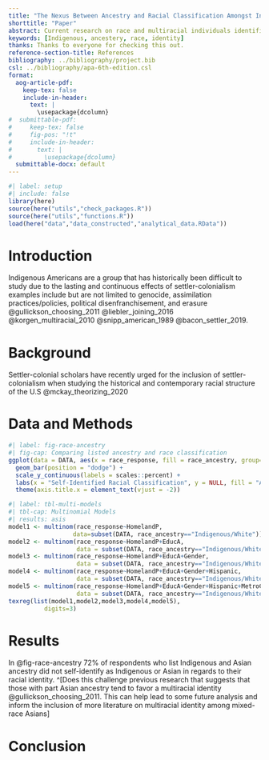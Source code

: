 ```yaml
---
title: "The Nexus Between Ancestry and Racial Classification Amongst Indigenous Americans"
shorttitle: "Paper"
abstract: Current research on race and multiracial individuals identifies that Indigenous racial identity is particularly fluid and often contested. Utilizing a settler-colonial theoretical framework, this research project aims to create a better understanding of Indigenous identity and answer how ancestry influences racial “decision-making” for Indigenous Americans. By leveraging census data from 2010-2020, the intricate relationship between individuals reported ancestry and their self-identified racial classification is investigated by employing various statistical analysis techniques to discern patterns, trends, and discrepancies in how these individuals perceive their ancestral heritage and racial identity.
keywords: [Indigenous, ancestery, race, identity]
thanks: Thanks to everyone for checking this out.
reference-section-title: References
bibliography: ../bibliography/project.bib
csl: ../bibliography/apa-6th-edition.csl
format:
  aog-article-pdf:
    keep-tex: false
    include-in-header: 
      text: |
        \usepackage{dcolumn}
#  submittable-pdf:
#     keep-tex: false
#     fig-pos: "!t"
#     include-in-header: 
#       text: |
#         \usepackage{dcolumn}
  submittable-docx: default
---
```


```r
#| label: setup
#| include: false
library(here)
source(here("utils","check_packages.R"))
source(here("utils","functions.R"))
load(here("data","data_constructed","analytical_data.RData"))
```

# Introduction

Indigenous Americans are a group that has historically been difficult to study due to the lasting and continuous effects of settler-colonialism examples include but are not limited to genocide, assimilation practices/policies, political disenfranchisement, and erasure @gullickson_choosing_2011 @liebler_joining_2016 @korgen_multiracial_2010 @snipp_american_1989 @bacon_settler_2019.

# Background

Settler-colonial scholars have recently urged for the inclusion of settler-colonialism when studying the historical and contemporary racial structure of the U.S @mckay_theorizing_2020

# Data and Methods

```r
#| label: fig-race-ancestry
#| fig-cap: Comparing listed ancestry and race classification
ggplot(data = DATA, aes(x = race_response, fill = race_ancestry, group=race_ancestry, y=after_stat(prop))) + 
  geom_bar(position = "dodge") +
  scale_y_continuous(labels = scales::percent) +
  labs(x = "Self-Identified Racial Classification", y = NULL, fill = "Ancestry")+
  theme(axis.title.x = element_text(vjust = -2))
```

```r
#| label: tbl-multi-models
#| tbl-cap: Multinomial Models
#| results: asis
model1 <- multinom(race_response~HomelandP,
                  data=subset(DATA, race_ancestry=="Indigenous/White"))
model2 <- multinom(race_response~HomelandP+EducA,
                   data = subset(DATA, race_ancestry=="Indigenous/White"))
model3 <- multinom(race_response~HomelandP+EducA+Gender,
                   data = subset(DATA, race_ancestry=="Indigenous/White"))
model4 <- multinom(race_response~HomelandP+EducA+Gender+Hispanic,
                   data = subset(DATA, race_ancestry=="Indigenous/White"))
model5 <- multinom(race_response~HomelandP+EducA+Gender+Hispanic+MetroC,
                   data = subset(DATA, race_ancestry=="Indigenous/White"))
texreg(list(model1,model2,model3,model4,model5),
          digits=3)
```

# Results

In @fig-race-ancestry 72% of respondents who list Indigenous and Asian ancestry did not self-identify as Indigenous or Asian in regards to their racial identity. \^[Does this challenge previous research that suggests that those with part Asian ancestry tend to favor a multiracial identity @gullickson_choosing_2011. This can help lead to some future analysis and inform the inclusion of more literature on multiracial identity among mixed-race Asians]

# Conclusion
